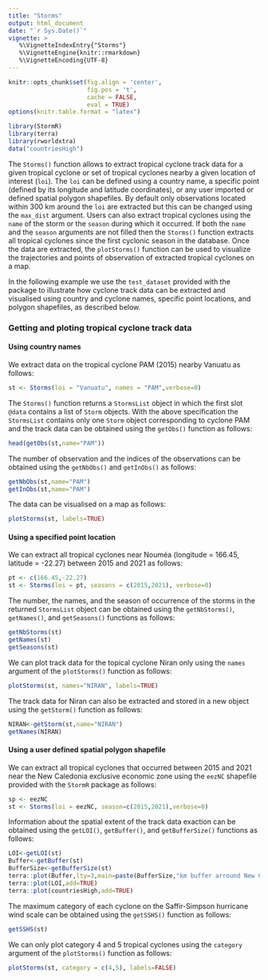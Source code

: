 ```yaml
---
title: "Storms"
output: html_document
date: "`r Sys.Date()`"
vignette: >
   %\VignetteIndexEntry{"Storms"}
   %\VignetteEngine{knitr::rmarkdown}
   %\VignetteEncoding{UTF-8}
---
```



```r
knitr::opts_chunk$set(fig.align = 'center',
                      fig.pos = 't',
                      cache = FALSE,
                      eval = TRUE)
options(knitr.table.format = "latex")
```


``` r
library(StormR)
library(terra)
library(rworldxtra)
data("countriesHigh")
```

The `Storms()` function allows to extract tropical cyclone track data for a given tropical cyclone or set of tropical cyclones nearby a given location of interest (`loi`). The `loi` can be defined using a country name, a specific point (defined by its longitude and latitude coordinates), or any user imported or defined spatial polygon shapefiles. By default only observations located within 300 km around the `loi` are extracted but this can be changed using the `max_dist` argument. Users can also extract tropical cyclones using the `name` of the storm or the `season` during which it occurred. If both the `name` and the `season` arguments are not filled then the `Storms()` function extracts all tropical cyclones since the first cyclonic season in the database. Once the data are extracted, the `plotStorms()` function can be used to visualize the trajectories and points of observation of extracted tropical cyclones on a map.

In the following example we use the `test_dataset` provided with the package to illustrate how cyclone track data can be extracted and visualised using country and cyclone names, specific point locations, and polygon shapefiles, as described below.   

### Getting and ploting tropical cyclone track data

#### Using country names

We extract data on the tropical cyclone PAM (2015) nearby Vanuatu as follows:  

``` r
st <- Storms(loi = "Vanuatu", names = "PAM",verbose=0)
```

The `Storms()` function returns a `StormsList` object in which the first slot `@data` contains a list of `Storm` objects. With the above specification the `StormsList` contains only one `Storm` object corresponding to cyclone PAM and the track data can be obtained using the `getObs()` function as follows:

``` r
head(getObs(st,name="PAM"))
```

The number of observation and the indices of the observations can be obtained using the `getNbObs()` and `getInObs()` as follows:

``` r
getNbObs(st,name="PAM")
getInObs(st,name="PAM")
```

The data can be visualised on a map as follows:

``` r
plotStorms(st, labels=TRUE)
```

#### Using a specified point location

We can extract all tropical cyclones near Nouméa (longitude = 166.45, latitude = -22.27) between 2015 and 2021 as follows:

``` r
pt <- c(166.45,-22.27)
st <- Storms(loi = pt, seasons = c(2015,2021), verbose=0)
```

The number, the names, and the season of occurrence of the storms in the returned `StormsList` object can be obtained using the `getNbStorms()`, `getNames()`, and `getSeasons()` functions as follows:

``` r
getNbStorms(st)
getNames(st)
getSeasons(st)
```

We can plot track data for the topical cyclone Niran only using the `names` argument of the `plotStorms()` function as follows:

``` r
plotStorms(st, names="NIRAN", labels=TRUE)
```

The track data for Niran can also be extracted and stored in a new object using the `getStorm()` function as follows:

``` r
NIRAN<-getStorm(st,name="NIRAN")
getNames(NIRAN)
```

#### Using a user defined spatial polygon shapefile 

We can extract all tropical cyclones that occurred between 2015 and 2021 near the New Caledonia exclusive economic zone using the `eezNC` shapefile provided with the `StormR` package as follows:

``` r
sp <- eezNC
st <- Storms(loi = eezNC, season=c(2015,2021),verbose=0)
```

Information about the spatial extent of the track data exaction can be obtained using the `getLOI()`, `getBuffer()`, and `getBufferSize()` functions as follows:

``` r
LOI<-getLOI(st)
Buffer<-getBuffer(st)
BufferSize<-getBufferSize(st)
terra::plot(Buffer,lty=3,main=paste(BufferSize,"km buffer arround New Caledonian EEZ",sep=" "))
terra::plot(LOI,add=TRUE)
terra::plot(countriesHigh,add=TRUE)
```

The maximum category of each cyclone on the Saffir-Simpson hurricane wind scale can be obtained using the `getSSHS()` function as follows:

``` r
getSSHS(st)
```

We can only plot category 4 and 5 tropical cyclones using the `category` argument of the `plotStorms()` function as follows:

``` r
plotStorms(st, category = c(4,5), labels=FALSE)
```
